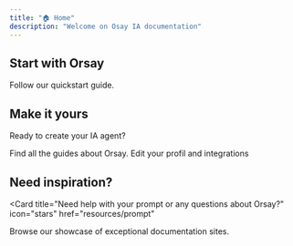 ```yaml
---
title: "🏠 Home"
description: "Welcome on Osay IA documentation"
---
```


## Start with Orsay

<Card title="Start here" icon="rocket" href="quickstart/instagram" horizontal>
  Follow our quickstart guide.
</Card>

## Make it yours

Ready to create your IA agent?

<Columns cols={2}>
  <Card title="Guide & Tutorials" icon="book" href="guides&tutorials/zapier">
    Find all the guides about Orsay.
  </Card>
  <Card
    title="Integration & Settings"
    icon="palette"
    href="integrations&settings/integrations"
  >
    Edit your profil and integrations
  </Card>
</Columns>

## Need inspiration?

<Card
  title="Need help with your prompt or any questions about Orsay?"
  icon="stars"
  href="resources/prompt"
>
  Browse our showcase of exceptional documentation sites.
</Card>
